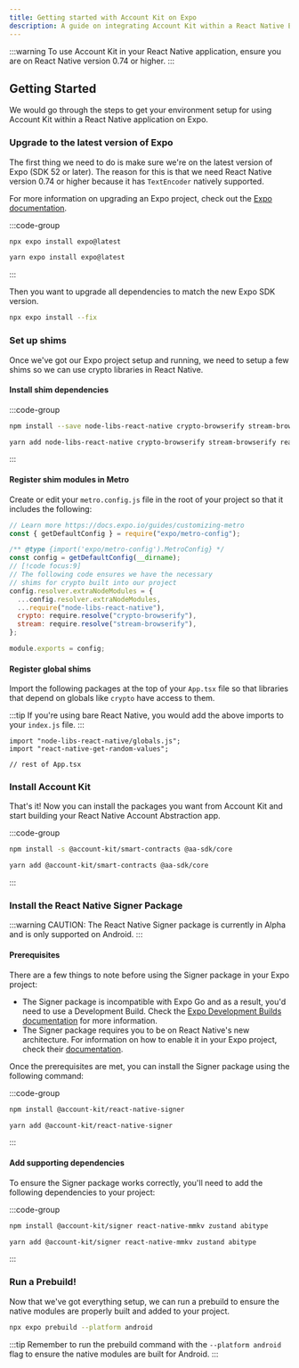 ```yaml
---
title: Getting started with Account Kit on Expo
description: A guide on integrating Account Kit within a React Native Expo application
---
```


:::warning
To use Account Kit in your React Native application, ensure you are on React Native version 0.74 or higher.
:::

## Getting Started

We would go through the steps to get your environment setup for using Account Kit within a React Native application on Expo.

### Upgrade to the latest version of Expo

The first thing we need to do is make sure we're on the latest version of Expo (SDK 52 or later). The reason for this is that we need React Native version 0.74 or higher because it has `TextEncoder` natively supported.

For more information on upgrading an Expo project, check out the [Expo documentation](https://docs.expo.dev/workflow/upgrading-expo-sdk-walkthrough/).

:::code-group

```bash [npx]
npx expo install expo@latest
```

```bash [yarn]
yarn expo install expo@latest
```

:::

Then you want to upgrade all dependencies to match the new Expo SDK version.

```bash
npx expo install --fix
```

### Set up shims

Once we've got our Expo project setup and running, we need to setup a few shims so we can use crypto libraries in React Native.

#### Install shim dependencies

:::code-group

```bash [npm]
npm install --save node-libs-react-native crypto-browserify stream-browserify react-native-get-random-values
```

```bash [yarn]
yarn add node-libs-react-native crypto-browserify stream-browserify react-native-get-random-values
```

:::

#### Register shim modules in Metro

Create or edit your `metro.config.js` file in the root of your project so that it includes the following:

```js [metro.config.js]
// Learn more https://docs.expo.io/guides/customizing-metro
const { getDefaultConfig } = require("expo/metro-config");

/** @type {import('expo/metro-config').MetroConfig} */
const config = getDefaultConfig(__dirname);
// [!code focus:9]
// The following code ensures we have the necessary
// shims for crypto built into our project
config.resolver.extraNodeModules = {
  ...config.resolver.extraNodeModules,
  ...require("node-libs-react-native"),
  crypto: require.resolve("crypto-browserify"),
  stream: require.resolve("stream-browserify"),
};

module.exports = config;
```

#### Register global shims

Import the following packages at the top of your `App.tsx` file so that libraries that depend on globals like `crypto` have access to them.

:::tip
If you're using bare React Native, you would add the above imports to your `index.js` file.
:::

```tsx [App.tsx]
import "node-libs-react-native/globals.js";
import "react-native-get-random-values";

// rest of App.tsx
```

### Install Account Kit

That's it! Now you can install the packages you want from Account Kit and start building your React Native Account Abstraction app.

:::code-group

```bash [npm]
npm install -s @account-kit/smart-contracts @aa-sdk/core
```

```bash [yarn]
yarn add @account-kit/smart-contracts @aa-sdk/core
```

:::

### Install the React Native Signer Package

:::warning
CAUTION: The React Native Signer package is currently in Alpha and is only supported on Android.
:::

#### Prerequisites

There are a few things to note before using the Signer package in your Expo project:

- The Signer package is incompatible with Expo Go and as a result, you'd need to use a Development Build. Check the [Expo Development Builds documentation](https://docs.expo.dev/develop/development-builds/introduction/) for more information.
- The Signer package requires you to be on React Native's new architecture. For information on how to enable it in your Expo project, check their [documentation](https://docs.expo.dev/guides/new-architecture/).

Once the prerequisites are met, you can install the Signer package using the following command:

:::code-group

```bash [npm]
npm install @account-kit/react-native-signer
```

```bash [yarn]
yarn add @account-kit/react-native-signer
```

:::

#### Add supporting dependencies

To ensure the Signer package works correctly, you'll need to add the following dependencies to your project:

:::code-group

```bash [npm]
npm install @account-kit/signer react-native-mmkv zustand abitype
```

```bash [yarn]
yarn add @account-kit/signer react-native-mmkv zustand abitype
```

:::

### Run a Prebuild!

Now that we've got everything setup, we can run a prebuild to ensure the native modules are properly built and added to your project.

```bash
npx expo prebuild --platform android
```

:::tip
Remember to run the prebuild command with the `--platform android` flag to ensure the native modules are built for Android.
:::
